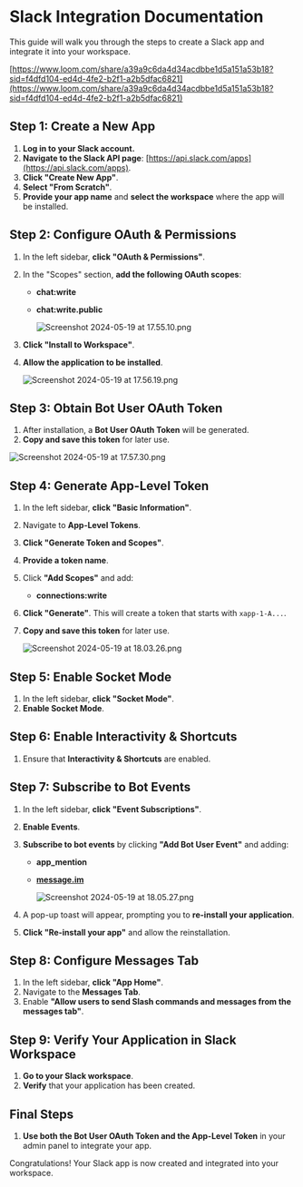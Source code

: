 # Slack Integration Documentation

This guide will walk you through the steps to create a Slack app and integrate it into your workspace.

[https://www.loom.com/share/a39a9c6da4d34acdbbe1d5a151a53b18?sid=f4dfd104-ed4d-4fe2-b2f1-a2b5dfac6821](https://www.loom.com/share/a39a9c6da4d34acdbbe1d5a151a53b18?sid=f4dfd104-ed4d-4fe2-b2f1-a2b5dfac6821)

## Step 1: Create a New App

1. **Log in to your Slack account.**
2. **Navigate to the Slack API page**: [https://api.slack.com/apps](https://api.slack.com/apps).
3. **Click "Create New App"**.
4. **Select "From Scratch"**.
5. **Provide your app name** and **select the workspace** where the app will be installed.

## Step 2: Configure OAuth & Permissions

1. In the left sidebar, **click "OAuth & Permissions"**.
2. In the "Scopes" section, **add the following OAuth scopes**:
    - **chat:write**
    - **chat:write.public**
        
        ![Screenshot 2024-05-19 at 17.55.10.png](Slack%20Integration%20Documentation%204e3da992a3fb421cbfb09ca71a12f6dc/Screenshot_2024-05-19_at_17.55.10.png)
        
3. **Click "Install to Workspace"**.
4. **Allow the application to be installed**.
    
    ![Screenshot 2024-05-19 at 17.56.19.png](Slack%20Integration%20Documentation%204e3da992a3fb421cbfb09ca71a12f6dc/Screenshot_2024-05-19_at_17.56.19.png)
    

## Step 3: Obtain Bot User OAuth Token

1. After installation, a **Bot User OAuth Token** will be generated.
2. **Copy and save this token** for later use.

![Screenshot 2024-05-19 at 17.57.30.png](Slack%20Integration%20Documentation%204e3da992a3fb421cbfb09ca71a12f6dc/Screenshot_2024-05-19_at_17.57.30.png)

## Step 4: Generate App-Level Token

1. In the left sidebar, **click "Basic Information"**.
2. Navigate to **App-Level Tokens**.
3. **Click "Generate Token and Scopes"**.
4. **Provide a token name**.
5. Click **"Add Scopes"** and add:
    - **connections:write**
6. **Click "Generate"**. This will create a token that starts with `xapp-1-A...`.
7. **Copy and save this token** for later use.
    
    ![Screenshot 2024-05-19 at 18.03.26.png](Slack%20Integration%20Documentation%204e3da992a3fb421cbfb09ca71a12f6dc/Screenshot_2024-05-19_at_18.03.26.png)
    

## Step 5: Enable Socket Mode

1. In the left sidebar, **click "Socket Mode"**.
2. **Enable Socket Mode**.

## Step 6: Enable Interactivity & Shortcuts

1. Ensure that **Interactivity & Shortcuts** are enabled.

## Step 7: Subscribe to Bot Events

1. In the left sidebar, **click "Event Subscriptions"**.
2. **Enable Events**.
3. **Subscribe to bot events** by clicking **"Add Bot User Event"** and adding:
    - **app_mention**
    - [**message.im**](http://message.im/)
        
        ![Screenshot 2024-05-19 at 18.05.27.png](Slack%20Integration%20Documentation%204e3da992a3fb421cbfb09ca71a12f6dc/Screenshot_2024-05-19_at_18.05.27.png)
        
4. A pop-up toast will appear, prompting you to **re-install your application**.
5. **Click "Re-install your app"** and allow the reinstallation.

## Step 8: Configure Messages Tab

1. In the left sidebar, **click "App Home"**.
2. Navigate to the **Messages Tab**.
3. Enable **"Allow users to send Slash commands and messages from the messages tab"**.

## Step 9: Verify Your Application in Slack Workspace

1. **Go to your Slack workspace**.
2. **Verify** that your application has been created.

## Final Steps

1. **Use both the Bot User OAuth Token and the App-Level Token** in your admin panel to integrate your app.

Congratulations! Your Slack app is now created and integrated into your workspace.